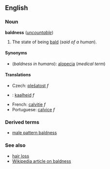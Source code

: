 ==English==
===Noun===
'''baldness''' (''[[uncountable]]'')

#The state of being [[bald]] (''said of a human'').

====Synonyms====
*(''baldness in humans''): [[alopecia]] (''medical term'')

====Translations====

*Czech: [[plešatost]] ''f''
*{{nl}}: [[kaalheid]] ''f''
*French: [[calvitie]] ''f''
*Portuguese: [[calvice]] ''f''

===Derived terms===
*[[male pattern baldness]]

===See also===
*[[hair loss]]
*[[w:baldness|Wikipedia article on baldness]]